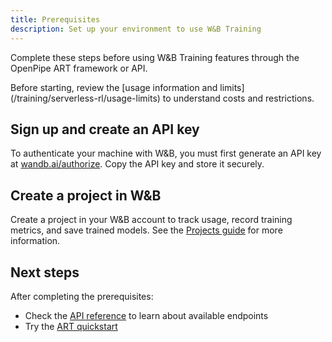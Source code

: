 ```yaml
---
title: Prerequisites
description: Set up your environment to use W&B Training
---
```


Complete these steps before using W&B Training features through the OpenPipe ART framework or API.

<Tip>
Before starting, review the [usage information and limits](/training/serverless-rl/usage-limits) to understand costs and restrictions.
</Tip>

## Sign up and create an API key

To authenticate your machine with W&B, you must first generate an API key at [wandb.ai/authorize](https://wandb.ai/authorize). Copy the API key and store it securely.

## Create a project in W&B

Create a project in your W&B account to track usage, record training metrics, and save trained models. See the [Projects guide](https://docs.wandb.ai/guides/track/project-page) for more information.

## Next steps

After completing the prerequisites:

* Check the [API reference](/ref/training) to learn about available endpoints
* Try the [ART quickstart](https://art.openpipe.ai/getting-started/quick-start)
